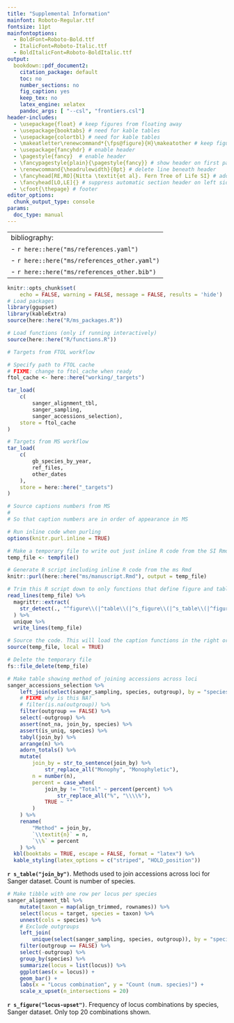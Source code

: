 ```yaml
---
title: "Supplemental Information"
mainfont: Roboto-Regular.ttf
fontsize: 11pt
mainfontoptions: 
  - BoldFont=Roboto-Bold.ttf
  - ItalicFont=Roboto-Italic.ttf
  - BoldItalicFont=Roboto-BoldItalic.ttf
output: 
  bookdown::pdf_document2:
    citation_package: default
    toc: no
    number_sections: no
    fig_caption: yes
    keep_tex: no
    latex_engine: xelatex
    pandoc_args: [ "--csl", "frontiers.csl"]
header-includes: 
  - \usepackage{float} # keep figures from floating away
  - \usepackage{booktabs} # need for kable tables
  - \usepackage{colortbl} # need for kable tables
  - \makeatletter\renewcommand*{\fps@figure}{H}\makeatother # keep figures from floating away
  - \usepackage{fancyhdr} # enable header
  - \pagestyle{fancy}  # enable header
  - \fancypagestyle{plain}{\pagestyle{fancy}} # show header on first page
  - \renewcommand{\headrulewidth}{0pt} # delete line beneath header
  - \fancyhead[RE,RO]{Nitta \textit{et al}. Fern Tree of Life SI} # add header on right side
  - \fancyhead[LO,LE]{} # suppress automatic section header on left side
  - \cfoot{\thepage} # footer
editor_options: 
  chunk_output_type: console
params:
  doc_type: manual
---
```


---
bibliography: 
- `r here::here("ms/references.yaml")`
- `r here::here("ms/references_other.yaml")`
- `r here::here("ms/references_other.bib")`
---

```r
knitr::opts_chunk$set(
	echo = FALSE, warning = FALSE, message = FALSE, results = 'hide')
# Load packages
library(ggupset)
library(kableExtra)
source(here::here("R/ms_packages.R"))
```

```r
# Load functions (only if running interactively)
source(here::here("R/functions.R"))
```

```r
# Targets from FTOL workflow

# Specify path to FTOL cache
# FIXME: change to ftol_cache when ready
ftol_cache <- here::here("working/_targets")

tar_load(
	c(
		sanger_alignment_tbl,
		sanger_sampling,
		sanger_accessions_selection),
	store = ftol_cache
)

# Targets from MS workflow
tar_load(
	c(
		gb_species_by_year,
		ref_files,
		other_dates
	),
	store = here::here("_targets")
)
```

```r
# Source captions numbers from MS
# 
# So that caption numbers are in order of appearance in MS

# Run inline code when purling
options(knitr.purl.inline = TRUE)

# Make a temporary file to write out just inline R code from the SI Rmd
temp_file <- tempfile()

# Generate R script including inline R code from the ms Rmd
knitr::purl(here::here("ms/manuscript.Rmd"), output = temp_file)

# Trim this R script down to only functions that define figure and table captions
read_lines(temp_file) %>%
  magrittr::extract(
    str_detect(., "^figure\\(|^table\\(|^s_figure\\(|^s_table\\(|^figure_num\\(|^table_num\\(|^s_figure_num\\(|^s_table_num\\(")
  ) %>%
  unique %>%
  write_lines(temp_file)

# Source the code. This will load the caption functions in the right order.
source(temp_file, local = TRUE)

# Delete the temporary file
fs::file_delete(temp_file)
```

```r
# Make table showing method of joining accessions across loci
sanger_accessions_selection %>% 
	left_join(select(sanger_sampling, species, outgroup), by = "species") %>%
	# FIXME why is this NA?
	# filter(is.na(outgroup)) %>%
	filter(outgroup == FALSE) %>%
	select(-outgroup) %>%
	assert(not_na, join_by, species) %>%
	assert(is_uniq, species) %>%
	tabyl(join_by) %>%
	arrange(n) %>%
	adorn_totals() %>%
	mutate(
		join_by = str_to_sentence(join_by) %>%
			str_replace_all("Monophy", "Monophyletic"),
		n = number(n),
		percent = case_when(
			join_by != "Total" ~ percent(percent) %>% 
				str_replace_all("%", "\\\\%"),
			TRUE ~ ""
		)
	) %>%
	rename(
		"Method" = join_by,
		`\\textit{n}` = n,
		`\\%` = percent
	) %>%
  kbl(booktabs = TRUE, escape = FALSE, format = "latex") %>%
  kable_styling(latex_options = c("striped", "HOLD_position"))
```

**`r s_table("join_by")`**. Methods used to join accessions across loci for Sanger dataset. Count is number of species.

\clearpage

```r
# Make tibble with one row per locus per species
sanger_alignment_tbl %>%
	mutate(taxon = map(align_trimmed, rownames)) %>%
	select(locus = target, species = taxon) %>%
	unnest(cols = species) %>%
	# Exclude outgroups
	left_join(
		unique(select(sanger_sampling, species, outgroup)), by = "species") %>%
	filter(outgroup == FALSE) %>%
	select(-outgroup) %>%
	group_by(species) %>%
	summarize(locus = list(locus)) %>%
	ggplot(aes(x = locus)) +
	geom_bar() +
	labs(x = "Locus combination", y = "Count (num. species)") +
	scale_x_upset(n_intersections = 20)
```

**`r s_figure("locus-upset")`**.
Frequency of locus combinations by species, Sanger dataset.
Only top 20 combinations shown.
